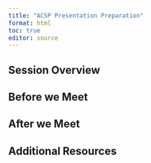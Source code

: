 ```yaml
---
title: "ACSP Presentation Preparation"
format: html
toc: true
editor: source
---
```

## Session Overview

## Before we Meet

## After we Meet

## Additional Resources
